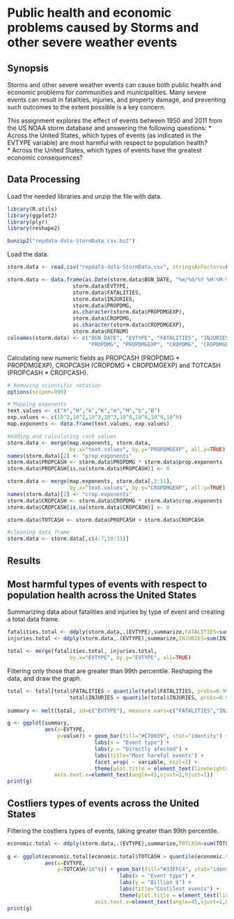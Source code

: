 Public health and economic problems caused by Storms and other severe weather events 
====================================================================================

## Synopsis
Storms and other severe weather events can cause both public health and economic problems for communities and municipalities. Many severe events can result in fatalities, injuries, and property damage, and preventing such outcomes to the extent possible is a key concern.

This assignment explores the effect of events between 1950 and 2011 from the US NOAA storm database and answering the following questions:
* Across the United States, which types of events (as indicated in the EVTYPE variable) are most harmful with respect to population health?   
* Across the United States, which types of events have the greatest economic consequences?   

## Data Processing

Load the needed libraries and unzip the file with data.
```r
library(R.utils)
library(ggplot2)
library(plyr)
library(reshape2)

bunzip2("repdata-data-StormData.csv.bz2")
```

Load the data.
```r
storm.data <- read.csv("repdata-data-StormData.csv", stringsAsFactors=FALSE)

storm.data <- data.frame(as.Date(storm.data$BGN_DATE, "%m/%d/%Y %H:%M:%S"), 
                     storm.data$EVTYPE, 
                     storm.data$FATALITIES, 
                     storm.data$INJURIES,
                     storm.data$PROPDMG,
                     as.character(storm.data$PROPDMGEXP),
                     storm.data$CROPDMG,
                     as.character(storm.data$CROPDMGEXP),
                     storm.data$REFNUM)
colnames(storm.data) <- c("BGN_DATE", "EVTYPE", "FATALITIES", "INJURIES", 
                          "PROPDMG", "PROPDMGEXP", "CROPDMG", "CROPDMGEXP","REFNUM")

```

Calculating new numeric fields as PROPCASH (PROPDMG * PROPDMGEXP), CROPCASH (CROPDMG 
* CROPDMGEXP) and TOTCASH (PROPCASH * CROPCASH).
```r
# Removing scientific notation
options(scipen=999)

# Mapping exponents
text.values <- c("h","H","k","K","m","M","b","B")
exp.values <- c(10^2,10^2,10^3,10^3,10^6,10^6,10^9,10^9)
map.exponents <- data.frame(text.values, exp.values)

#Adding and calculating cash values
storm.data <- merge(map.exponents, storm.data, 
                    by.x="text.values", by.y="PROPDMGEXP", all.y=TRUE)
names(storm.data)[2] <- "prop.exponents"
storm.data$PROPCASH <- storm.data$PROPDMG * storm.data$prop.exponents
storm.data$PROPCASH[is.na(storm.data$PROPCASH)] <- 0

storm.data <- merge(map.exponents, storm.data[,2:11], 
                    by.x="text.values", by.y="CROPDMGEXP", all.y=TRUE)
names(storm.data)[2] <- "crop.exponents"
storm.data$CROPCASH <- storm.data$CROPDMG * storm.data$crop.exponents
storm.data$CROPCASH[is.na(storm.data$CROPCASH)] <- 0

storm.data$TOTCASH <- storm.data$PROPCASH + storm.data$CROPCASH

#cleaning data frame
storm.data <- storm.data[,c(4:7,10:13)]
```


## Results

## Most harmful types of events with respect to population health across the United States

Summarizing data about fatalities and injuries by type of event and creating a total data frame.
```r
fatalities.total <- ddply(storm.data,.(EVTYPE),summarize,FATALITIES=sum(FATALITIES, na.rm=TRUE))
injuries.total <- ddply(storm.data,.(EVTYPE),summarize,INJURIES=sum(INJURIES, na.rm=TRUE))

total <- merge(fatalities.total, injuries.total, 
                    by.x="EVTYPE", by.y="EVTYPE", all=TRUE)
```

Filtering only those that are greater than 99th percentile. Reshaping the data, and draw the graph.
```r
total <- total[total$FATALITIES > quantile(total$FATALITIES, probs=0.99) |
                    total$INJURIES > quantile(total$INJURIES, probs=0.99),]
    
summary <- melt(total, id=c("EVTYPE"), measure.vars=c("FATALITIES","INJURIES"))
```

```r
g <- ggplot(summary,
            aes(x=EVTYPE, 
                y=value)) + geom_bar(fill="#C70039", stat="identity") +
                            labs(x = "Event type") + 
                            labs(y = "Directly afected") +
                            labs(title="Most harmful events") +
                            facet_wrap( ~ variable, ncol=1) +
                            theme(plot.title = element_text(lineheight=.8, face="bold"),
               axis.text.x=element_text(angle=45,vjust=1,hjust=1))
print(g)

```

## Costliers types of events across the United States

Filtering the costliers types of events, taking greater than 99th percentile.   
```r
economic.total <- ddply(storm.data,.(EVTYPE),summarize,TOTCASH=sum(TOTCASH, na.rm=TRUE))
    
g <- ggplot(economic.total[economic.total$TOTCASH > quantile(economic.total$TOTCASH, probs=0.99),],
            aes(x=EVTYPE, 
                y=TOTCASH/10^9)) + geom_bar(fill="#33FFC4", stat="identity") +
                                    labs(x = "Event type") + 
                                    labs(y = "Billion $") +
                                    labs(title="Costilest events") +
                                    theme(plot.title = element_text(lineheight=.8, face="bold"),
                            axis.text.x=element_text(angle=45,vjust=1,hjust=1))
print(g)

```